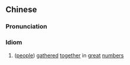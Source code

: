 {{also|云屯雨集}}
==Chinese==
{{zh-forms|s=云屯雨集|type=22}}

===Pronunciation===
{{zh-pron
|m=yúntún yǔjí
|cat=id
}}

===Idiom===
{{zh-idiom}}

# ([[people]]) [[gathered]] [[together]] in [[great]] [[numbers]]